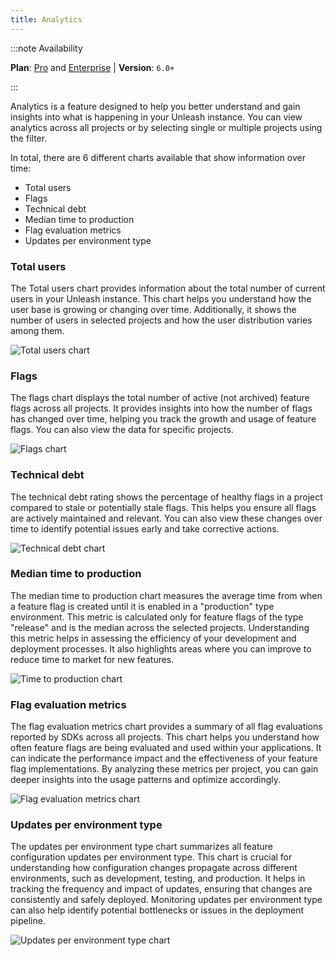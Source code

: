 ```yaml
---
title: Analytics
---
```



<SearchPriority level="high" />

:::note Availability

**Plan**: [Pro](/availability#plans) and [Enterprise](https://www.getunleash.io/pricing) | **Version**: `6.0+`

:::


Analytics is a feature designed to help you better understand and gain insights into what is happening in your Unleash instance. You can view analytics across all projects or by selecting single or multiple projects using the filter.

In total, there are 6 different charts available that show information over time:

- Total users
- Flags
- Technical debt
- Median time to production
- Flag evaluation metrics
- Updates per environment type


### Total users

The Total users chart provides information about the total number of current users in your Unleash instance. This chart helps you understand how the user base is growing or changing over time. Additionally, it shows the number of users in selected projects and how the user distribution varies among them.

![Total users chart](/img/insights-total-users.png)

### Flags

The flags chart displays the total number of active (not archived) feature flags across all projects. It provides insights into how the number of flags has changed over time, helping you track the growth and usage of feature flags. You can also view the data for specific projects.

![Flags chart](/img/insights-total-flags.png)

### Technical debt

The technical debt rating shows the percentage of healthy flags in a project compared to stale or potentially stale flags. This helps you ensure all flags are actively maintained and relevant. You can also view these changes over time to identify potential issues early and take corrective actions.

![Technical debt chart](/img/insights-technical-debt.png)

### Median time to production

The median time to production chart measures the average time from when a feature flag is created until it is enabled in a "production" type environment. This metric is calculated only for feature flags of the type "release" and is the median across the selected projects. Understanding this metric helps in assessing the efficiency of your development and deployment processes. It also highlights areas where you can improve to reduce time to market for new features.

![Time to production chart](/img/insights-production.png)

### Flag evaluation metrics

The flag evaluation metrics chart provides a summary of all flag evaluations reported by SDKs across all projects. This chart helps you understand how often feature flags are being evaluated and used within your applications. It can indicate the performance impact and the effectiveness of your feature flag implementations. By analyzing these metrics per project, you can gain deeper insights into the usage patterns and optimize accordingly.

![Flag evaluation metrics chart](/img/insights-evaluation.png)

### Updates per environment type

The updates per environment type chart summarizes all feature configuration updates per environment type. This chart is crucial for understanding how configuration changes propagate across different environments, such as development, testing, and production. It helps in tracking the frequency and impact of updates, ensuring that changes are consistently and safely deployed. Monitoring updates per environment type can also help identify potential bottlenecks or issues in the deployment pipeline.

![Updates per environment type chart](/img/insights-updates.png)
